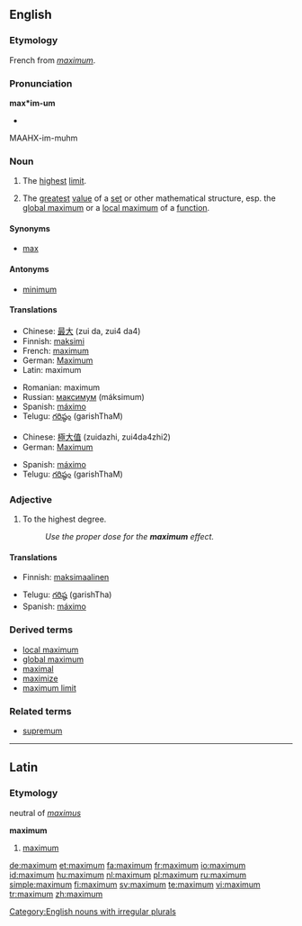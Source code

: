 {{see|Maximum}}
{{wikipedia}}
==English==

===Etymology===
French from {{L.}} ''[[#Latin|maximum]]''.

===Pronunciation===
'''max*im-um'''
*{{audio|en-uk-maximum.ogg|Audio (UK)}}
MAAHX-im-muhm

===Noun===
{{en-noun|maxima|pl2=maximums}}

# The [[high|highest]] [[limit]].
# {{mathematics}} The [[great]]est [[value]] of a [[set]] or other mathematical structure, esp. the [[global maximum]] or a [[local maximum]] of a [[function]].

====Synonyms====
*[[max]]

====Antonyms====
*[[minimum]]

====Translations====
{{trans-top|highest limit}}
*Chinese: [[最]][[大]] (zui da, zui4 da4)
*Finnish: [[maksimi]]
*French: [[maximum'French|maximum]]
*German: [[Maximum]] {{n}}
*Latin: maximum
{{trans-mid}}
*Romanian: maximum
*Russian: [[максимум]] (máksimum) {{m}}
*Spanish: [[máximo]]
*Telugu: [[గరిష్ఠం]] (garishThaM)
{{trans-bottom}}

{{trans-top|greatest value}}
*Chinese: [[極]][[大]][[值]] (zuidazhi, zui4da4zhi2)
*German: [[Maximum]] {{n}}
{{trans-mid}}
*Spanish: [[máximo]]
*Telugu: [[గరిష్ఠం]] (garishThaM)
{{trans-bottom}}

===Adjective===
{{en-adj|-}}

# To the highest degree.
#: ''Use the proper dose for the '''maximum''' effect.''

====Translations====
{{trans-top|highest degree}}
*Finnish: [[maksimaalinen]]
{{trans-mid}}
*Telugu: [[గరిష్ఠ]] (garishTha)
*Spanish: [[máximo]]
{{trans-bottom}}

===Derived terms===
*[[local maximum]]
*[[global maximum]]
*[[maximal]]
*[[maximize]]
*[[maximum limit]]

===Related terms===
*[[supremum]]

[[Category:English nouns with irregular plurals]]

----

==Latin==

===Etymology===
neutral of ''[[maximus]]''

'''maximum'''
# [[#Noun|maximum]]

[[de:maximum]]
[[et:maximum]]
[[fa:maximum]]
[[fr:maximum]]
[[io:maximum]]
[[id:maximum]]
[[hu:maximum]]
[[nl:maximum]]
[[pl:maximum]]
[[ru:maximum]]
[[simple:maximum]]
[[fi:maximum]]
[[sv:maximum]]
[[te:maximum]]
[[vi:maximum]]
[[tr:maximum]]
[[zh:maximum]]